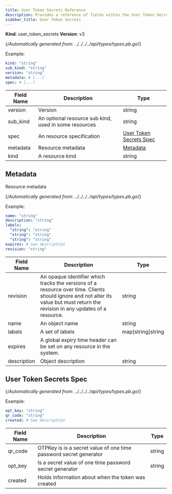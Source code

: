 ```yaml
---
title: User Token Secrets Reference
description: Provides a reference of fields within the User Token Secrets resource, which you can manage with tctl.
sidebar_title: User Token Secrets
---
```


**Kind**: user_token_secrets
**Version**: v3



{/*Automatically generated from: ../../../../api/types/types.pb.go*/}

Example:

```yaml
kind: "string"
sub_kind: "string"
version: "string"
metadata: # [...]
spec: # [...]
```
|Field Name|Description|Type|
|---|---|---|
|version|Version|string|
|sub_kind|An optional resource sub kind, used in some resources|string|
|spec|An resource specification|[User Token Secrets Spec](#user-token-secrets-spec)|
|metadata|Resource metadata|[Metadata](#metadata)|
|kind|A resource kind|string|

## Metadata

Resource metadata

{/*Automatically generated from: ../../../../api/types/types.pb.go*/}

Example:

```yaml
name: "string"
description: "string"
labels: 
  "string": "string"
  "string": "string"
  "string": "string"
expires: # See description
revision: "string"
```

|Field Name|Description|Type|
|---|---|---|
|revision|An opaque identifier which tracks the versions of a resource over time. Clients should ignore and not alter its value but must return the revision in any updates of a resource.|string|
|name|An object name|string|
|labels|A set of labels|map[string]string|
|expires|A global expiry time header can be set on any resource in the system.||
|description|Object description|string|

## User Token Secrets Spec



{/*Automatically generated from: ../../../../api/types/types.pb.go*/}

Example:

```yaml
opt_key: "string"
qr_code: "string"
created: # See description
```

|Field Name|Description|Type|
|---|---|---|
|qr_code|OTPKey is is a secret value of one time password secret generator|string|
|opt_key|Is a secret value of one time password secret generator|string|
|created|Holds information about when the token was created||


